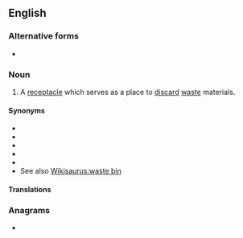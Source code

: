 {{also|trashcan}}
==English==

===Alternative forms===
* {{l|en|trashcan}}

===Noun===
{{en-noun}}

# {{lb|en|US}} A [[receptacle]] which serves as a place to [[discard]] [[waste]] materials.

====Synonyms====
* {{l|en|garbage can}}
* {{l|en|trash bin}}
* {{l|en|rubbish bin}}
* {{l|en|litter bin}}
* {{l|en|wastepaper basket}}
* See also [[Wikisaurus:waste bin]]

====Translations====
{{trans-see|garbage can}}

===Anagrams===
* {{anagrams|en|Strachan}}